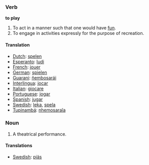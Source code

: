 === Verb ===

'''to play'''

#To act in a manner such that one would have [[fun]].
#To engage in activities expressly for the purpose of recreation.

====Translation ====
*[[Dutch]]: [[spelen]]
*[[Esperanto]]: [[ludi]]
*[[French]]: [[jouer]]
*[[German]]: [[spielen]]
*[[Guarani]]: [[ñembosarái]]
*[[Interlingua]]: [[jocar]]
*[[Italian]]: [[giocare]]
*[[Portuguese]]: [[jogar]]
*[[Spanish]]: [[jugar]]
*[[Swedish]]: [[leka]], [[spela]]
*[[Tupinambá]]: [[nhemosaraîa]]

===Noun===
#A theatrical performance.

====Translations====
*[[Swedish]]: [[pjäs]]